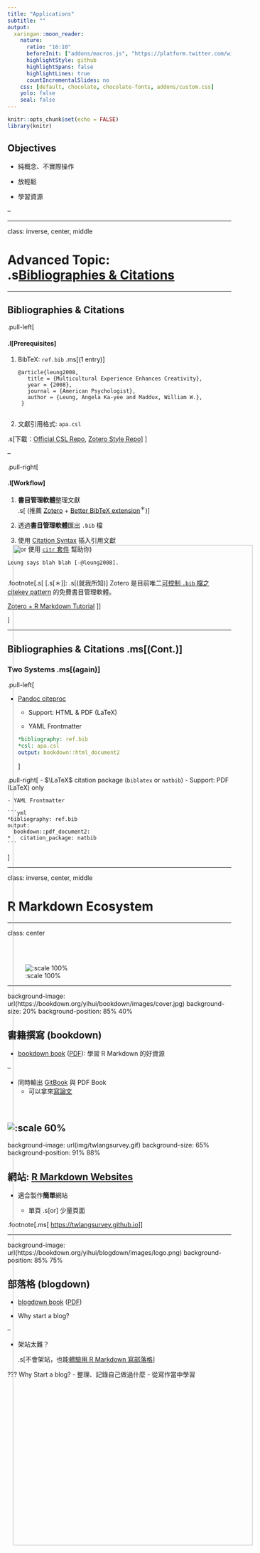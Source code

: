```yaml
---
title: "Applications"
subtitle: ""
output:
  xaringan::moon_reader:
    nature:
      ratio: "16:10"
      beforeInit: ["addons/macros.js", "https://platform.twitter.com/widgets.js"]
      highlightStyle: github
      highlightSpans: false
      highlightLines: true
      countIncrementalSlides: no
    css: [default, chocolate, chocolate-fonts, addons/custom.css]
    yolo: false
    seal: false 
---
```


```r
knitr::opts_chunk$set(echo = FALSE)
library(knitr)
```


## Objectives


- 純概念、不實際操作

- 放輕鬆

- 學習資源

--

<img src='img/jump-off.gif' style='display:block;position:absolute;left:25%;top:32%;width:75%'>



---

class: inverse, center, middle

# Advanced Topic: <br>.s[Bibliographies & Citations]

---

## Bibliographies & Citations

.pull-left[

#### .l[Prerequisites]

1. BibTeX: `ref.bib` .ms[(1 entry)]

    <pre><code class='bib hljs nix remark-code'>@article{<span class="remark-code-span-highlighted">leung2008</span>,
      title = {Multicultural Experience Enhances Creativity},
      year = {2008},
      journal = {American Psychologist},
      author = {Leung, Angela Ka-yee and Maddux, William W.},
    }
    </code></pre>

1. 文獻引用格式: `apa.csl`

  .s[下載：[Official CSL Repo](https://github.com/citation-style-language/styles), [Zotero Style Repo](https://www.zotero.org/styles)]
]


--

.pull-right[

#### .l[Workflow]

1. **書目管理軟體**整理文獻  
.s[
(推薦 [Zotero](https://www.zotero.org) + [Better BibTeX extension](https://retorque.re/zotero-better-bibtex)<sup>＊</sup>)
]

1. 透過**書目管理軟體**匯出 `.bib` 檔

1. 使用 [Citation Syntax](https://rmarkdown.rstudio.com/authoring_bibliographies_and_citations.html#citation_syntax) 插入引用文獻  
(or 使用 [`citr` 套件](https://github.com/crsh/citr) 幫助你)
    
  <pre><code class='md hljs markdown remark-code'>Leung says blah blah <span class="remark-code-span-highlighted">[-@leung2008]</span>.
  </code></pre>

.footnote[.s[
[.s[＊]]: .s[(就我所知)] Zotero 是目前唯二[可控制 `.bib` 檔之 citekey pattern](https://retorque.re/zotero-better-bibtex/citation-keys) 的免費書目管理軟體。

[Zotero + R Markdown Tutorial](https://ikashnitsky.github.io/2019/zotero)
]]

]

---

## Bibliographies & Citations .ms[(Cont.)]

### Two Systems .ms[(again)]

.pull-left[

- [Pandoc citeproc](https://github.com/jgm/pandoc-citeproc)
    - Support: HTML & PDF (LaTeX)
    
    - YAML Frontmatter
    
    ```yml
    *bibliography: ref.bib
    *csl: apa.csl
    output: bookdown::html_document2
    ```
]

.pull-right[
- $\LaTeX$ citation package (`biblatex` or `natbib`)
    - Support: PDF (LaTeX) only
    
    - YAML Frontmatter  
    
    ```yml
    *bibliography: ref.bib
    output:
      bookdown::pdf_document2:
    *   citation_package: natbib
    ```
]

---

class: inverse, center, middle

# R Markdown Ecosystem

---

class: center

<br><br>

![:scale 100%](img/rmd_eco.png)

---

background-image: url(https://bookdown.org/yihui/bookdown/images/cover.jpg)
background-size: 20%
background-position: 85% 40%

## 書籍撰寫 (bookdown)

- [bookdown book](https://bookdown.org/yihui/bookdown) ([PDF](https://bookdown.org/yihui/bookdown/bookdown.pdf)): 學習 R Markdown 的好資源

--

- 同時輸出 [GitBook](https://www.gitbook.com) 與 PDF Book
    - 可以拿來[寫論文](https://github.com/liao961120/ntuthesis)

<br>

![:scale 60%](img/gitbook.png)
---

background-image: url(img/twlangsurvey.gif)
background-size: 65%
background-position: 91% 88%

## 網站: [R Markdown Websites](https://bookdown.org/yihui/rmarkdown/rmarkdown-site.html)

- 適合製作**簡單**網站

  - 單頁 .s[or] 少量頁面


.footnote[.ms[
<https://twlangsurvey.github.io>
]]

---

background-image: url(https://bookdown.org/yihui/blogdown/images/logo.png)
background-position: 85% 75%

## 部落格 (blogdown)

- [blogdown book](https://bookdown.org/yihui/blogdown) ([PDF](https://bookdown.org/yihui/blogdown/blogdown.pdf))
  

- Why start a blog?

--

- 架站太難？

  .s[不會架站，也能[體驗用 R Markdown 寫部落格](https://collabin.netlify.com/info/about)]

???
Why Start a blog?
- 整理、記錄自己做過什麼
- 從寫作當中學習